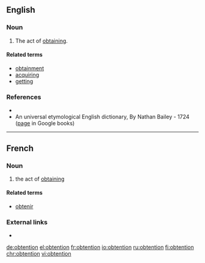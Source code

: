 ==English==

===Noun===
{{en-noun}}

# {{context|rare|science|legal|lang=en}} The act of [[obtain]]ing.

====Related terms====
* [[obtainment]]
* [[acquiring]]
* [[getting]]

===References===
* {{R:WordNet 2006}}
* An universal etymological English dictionary, By Nathan Bailey - 1724 ([http://books.google.com/books?id=VuYIAAAAQAAJ&pg=PT561&dq=obtention+dictionary page] in Google books)

----

==French==

===Noun===
{{fr-noun|f}}
# the act of [[obtain]]ing

====Related terms====
* [[obtenir]]

===External links===
* {{R:TLFi}}

[[de:obtention]]
[[el:obtention]]
[[fr:obtention]]
[[io:obtention]]
[[ru:obtention]]
[[fi:obtention]]
[[chr:obtention]]
[[vi:obtention]]